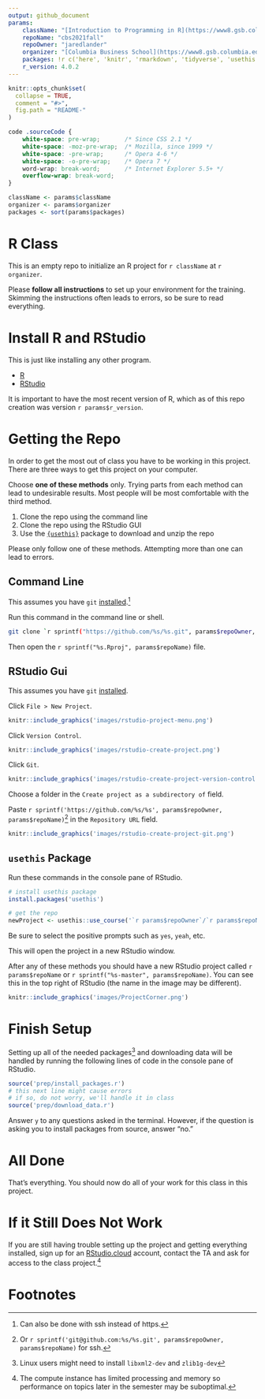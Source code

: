 ```yaml
---
output: github_document
params:
    className: "[Introduction to Programming in R](https://www8.gsb.columbia.edu/courses/mba/2021/fall/b8144-001)"
    repoName: "cbs2021fall"
    repoOwner: "jaredlander"
    organizer: "[Columbia Business School](https://www8.gsb.columbia.edu/courses/mba/2021/fall/b8144-001)"
    packages: !r c('here', 'knitr', 'rmarkdown', 'tidyverse', 'usethis')
    r_version: 4.0.2
---
```


<!-- README.md is generated from README.Rmd. Please edit that file -->

```r
knitr::opts_chunk$set(
  collapse = TRUE,
  comment = "#>",
  fig.path = "README-"
)
```

```css
code .sourceCode {
    white-space: pre-wrap;       /* Since CSS 2.1 */
    white-space: -moz-pre-wrap;  /* Mozilla, since 1999 */
    white-space: -pre-wrap;      /* Opera 4-6 */
    white-space: -o-pre-wrap;    /* Opera 7 */
    word-wrap: break-word;       /* Internet Explorer 5.5+ */
    overflow-wrap: break-word;
}
```


```r
className <- params$className
organizer <- params$organizer
packages <- sort(params$packages)
```

# R Class

This is an empty repo to initialize an R project for `r className` at `r organizer`.

Please __follow all instructions__ to set up your environment for the training. Skimming the instructions often leads to errors, so be sure to read everything.

# Install R and RStudio

This is just like installing any other program.

- [R](https://cloud.r-project.org/)
- [RStudio](https://www.rstudio.com/products/rstudio/download/#download)

It is important to have the most recent version of R, which as of this repo creation was version `r params$r_version`.

# Getting the Repo

In order to get the most out of class you have to be working in this project. There are three ways to get this project on your computer.

Choose __one of these methods__ only. Trying parts from each method can lead to undesirable results. Most people will be most comfortable with the third method.

1. Clone the repo using the command line
1. Clone the repo using the RStudio GUI
1. Use the [`{usethis}`](https://usethis.r-lib.org) package to download and unzip the repo

Please only follow one of these methods. Attempting more than one can lead to errors.

## Command Line

This assumes you have `git` [installed](https://git-scm.com/book/en/v2/Getting-Started-Installing-Git).^[Can also be done with ssh instead of https.]

Run this command in the command line or shell.

```sh
git clone `r sprintf("https://github.com/%s/%s.git", params$repoOwner, params$repoName)`
```

Then open the ``r sprintf("%s.Rproj", params$repoName)`` file.

## RStudio Gui

This assumes you have `git` [installed](https://git-scm.com/book/en/v2/Getting-Started-Installing-Git).

Click `File > New Project`.

```r
knitr::include_graphics('images/rstudio-project-menu.png')
```

Click `Version Control`.

```r
knitr::include_graphics('images/rstudio-create-project.png')
```

Click `Git`.

```r
knitr::include_graphics('images/rstudio-create-project-version-control.png')
```

Choose a folder in the `Create project as a subdirectory of` field.

Paste ``r sprintf('https://github.com/%s/%s', params$repoOwner, params$repoName)``^[Or ``r sprintf('git@github.com:%s/%s.git', params$repoOwner, params$repoName)`` for ssh.] in the `Repository URL` field.

```r
knitr::include_graphics('images/rstudio-create-project-git.png')
```

## `usethis` Package

Run these commands in the console pane of RStudio.

```r
# install usethis package
install.packages('usethis')

# get the repo
newProject <- usethis::use_course('`r params$repoOwner`/`r params$repoName`')
```

Be sure to select the positive prompts such as `yes`, `yeah`, etc.

This will open the project in a new RStudio window.

After any of these methods you should have a new RStudio project called ``r params$repoName`` or ``r sprintf("%s-master", params$repoName)``. You can see this in the top right of RStudio (the name in the image may be different).

```r
knitr::include_graphics('images/ProjectCorner.png')
```

# Finish Setup

Setting up all of the needed packages^[Linux users might need to install `libxml2-dev` and `zlib1g-dev`] and downloading data will be handled by running the following lines of code in the console pane of RStudio.

```r
source('prep/install_packages.r')
# this next line might cause errors
# if so, do not worry, we'll handle it in class
source('prep/download_data.r')
```

Answer `y` to any questions asked in the terminal. However, if the question is asking you to install packages from source, answer "no."

# All Done

That's everything. You should now do all of your work for this class in this project.

# If it Still Does Not Work

If you are still having trouble setting up the project and getting everything installed, sign up for an [RStudio.cloud](https://rstudio.cloud/) account, contact the TA and ask for access to the class project.^[The compute instance has limited processing and memory so performance on topics later in the semester may be suboptimal.]

# Footnotes

